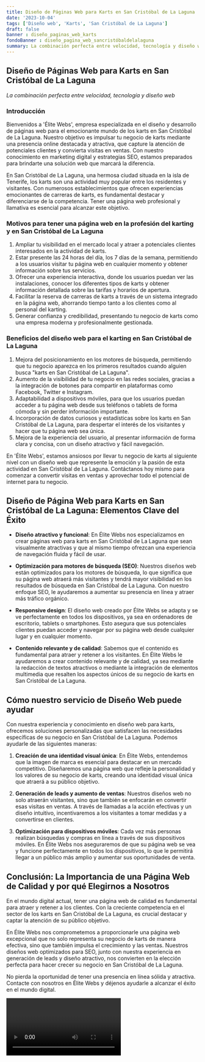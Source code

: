 ```yaml
---
title: Diseño de Páginas Web para Karts en San Cristóbal de La Laguna
date: '2023-10-04'
tags: ['Diseño web', 'Karts', 'San Cristóbal de La Laguna']
draft: false
banner : diseño_paginas_web_karts
fondoBanner : diseño_pagina_web_sancristóbaldelalaguna
summary: La combinación perfecta entre velocidad, tecnología y diseño web
---
```


## Diseño de Páginas Web para Karts en San Cristóbal de La Laguna

*La combinación perfecta entre velocidad, tecnología y diseño web*

### Introducción

Bienvenidos a 'Élite Webs', empresa especializada en el diseño y desarrollo de páginas web para el emocionante mundo de los karts en San Cristóbal de La Laguna. Nuestro objetivo es impulsar tu negocio de karts mediante una presencia online destacada y atractiva, que capture la atención de potenciales clientes y convierta visitas en ventas. Con nuestro conocimiento en marketing digital y estrategias SEO, estamos preparados para brindarte una solución web que marcará la diferencia.

En San Cristóbal de La Laguna, una hermosa ciudad situada en la isla de Tenerife, los karts son una actividad muy popular entre los residentes y visitantes. Con numerosos establecimientos que ofrecen experiencias emocionantes de carreras de karts, es fundamental destacar y diferenciarse de la competencia. Tener una página web profesional y llamativa es esencial para alcanzar este objetivo.

### Motivos para tener una página web en la profesión del karting y en San Cristóbal de La Laguna

1. Ampliar tu visibilidad en el mercado local y atraer a potenciales clientes interesados en la actividad de karts.
2. Estar presente las 24 horas del día, los 7 días de la semana, permitiendo a los usuarios visitar tu página web en cualquier momento y obtener información sobre tus servicios.
3. Ofrecer una experiencia interactiva, donde los usuarios puedan ver las instalaciones, conocer los diferentes tipos de karts y obtener información detallada sobre las tarifas y horarios de apertura.
4. Facilitar la reserva de carreras de karts a través de un sistema integrado en la página web, ahorrando tiempo tanto a los clientes como al personal del karting.
5. Generar confianza y credibilidad, presentando tu negocio de karts como una empresa moderna y profesionalmente gestionada.

### Beneficios del diseño web para el karting en San Cristóbal de La Laguna

1. Mejora del posicionamiento en los motores de búsqueda, permitiendo que tu negocio aparezca en los primeros resultados cuando alguien busca "karts en San Cristóbal de La Laguna".
2. Aumento de la visibilidad de tu negocio en las redes sociales, gracias a la integración de botones para compartir en plataformas como Facebook, Twitter e Instagram.
3. Adaptabilidad a dispositivos móviles, para que los usuarios puedan acceder a tu página web desde sus teléfonos o tablets de forma cómoda y sin perder información importante.
4. Incorporación de datos curiosos y estadísticas sobre los karts en San Cristóbal de La Laguna, para despertar el interés de los visitantes y hacer que tu página web sea única.
5. Mejora de la experiencia del usuario, al presentar información de forma clara y concisa, con un diseño atractivo y fácil navegación.

En 'Élite Webs', estamos ansiosos por llevar tu negocio de karts al siguiente nivel con un diseño web que represente la emoción y la pasión de esta actividad en San Cristóbal de La Laguna. Contáctanos hoy mismo para comenzar a convertir visitas en ventas y aprovechar todo el potencial de internet para tu negocio.

<GifSeo />

<Cta />

## Diseño de Página Web para Karts en San Cristóbal de La Laguna: Elementos Clave del Éxito

- **Diseño atractivo y funcional**: En Élite Webs nos especializamos en crear páginas web para karts en San Cristóbal de La Laguna que sean visualmente atractivas y que al mismo tiempo ofrezcan una experiencia de navegación fluida y fácil de usar.

- **Optimización para motores de búsqueda (SEO)**: Nuestros diseños web están optimizados para los motores de búsqueda, lo que significa que su página web atraerá más visitantes y tendrá mayor visibilidad en los resultados de búsqueda en San Cristóbal de La Laguna. Con nuestro enfoque SEO, le ayudaremos a aumentar su presencia en línea y atraer más tráfico orgánico.

- **Responsive design**: El diseño web creado por Élite Webs se adapta y se ve perfectamente en todos los dispositivos, ya sea en ordenadores de escritorio, tablets o smartphones. Esto asegura que sus potenciales clientes puedan acceder y navegar por su página web desde cualquier lugar y en cualquier momento.

- **Contenido relevante y de calidad**: Sabemos que el contenido es fundamental para atraer y retener a los visitantes. En Élite Webs le ayudaremos a crear contenido relevante y de calidad, ya sea mediante la redacción de textos atractivos o mediante la integración de elementos multimedia que resalten los aspectos únicos de su negocio de karts en San Cristóbal de La Laguna.

## Cómo nuestro servicio de Diseño Web puede ayudar

Con nuestra experiencia y conocimiento en diseño web para karts, ofrecemos soluciones personalizadas que satisfacen las necesidades específicas de su negocio en San Cristóbal de La Laguna. Podemos ayudarle de las siguientes maneras:

1. **Creación de una identidad visual única**: En Élite Webs, entendemos que la imagen de marca es esencial para destacar en un mercado competitivo. Diseñaremos una página web que refleje la personalidad y los valores de su negocio de karts, creando una identidad visual única que atraerá a su público objetivo.

2. **Generación de leads y aumento de ventas**: Nuestros diseños web no solo atraerán visitantes, sino que también se enfocarán en convertir esas visitas en ventas. A través de llamadas a la acción efectivas y un diseño intuitivo, incentivaremos a los visitantes a tomar medidas y a convertirse en clientes.

3. **Optimización para dispositivos móviles**: Cada vez más personas realizan búsquedas y compras en línea a través de sus dispositivos móviles. En Élite Webs nos aseguraremos de que su página web se vea y funcione perfectamente en todos los dispositivos, lo que le permitirá llegar a un público más amplio y aumentar sus oportunidades de venta.

## Conclusión: La Importancia de una Página Web de Calidad y por qué Elegirnos a Nosotros

En el mundo digital actual, tener una página web de calidad es fundamental para atraer y retener a los clientes. Con la creciente competencia en el sector de los karts en San Cristóbal de La Laguna, es crucial destacar y captar la atención de su público objetivo.

En Élite Webs nos comprometemos a proporcionarle una página web excepcional que no solo representa su negocio de karts de manera efectiva, sino que también impulsa el crecimiento y las ventas. Nuestros diseños web optimizados para SEO, junto con nuestra experiencia en generación de leads y diseño atractivo, nos convierten en la elección perfecta para hacer crecer su negocio en San Cristóbal de La Laguna.

No pierda la oportunidad de tener una presencia en línea sólida y atractiva. Contacte con nosotros en Élite Webs y déjenos ayudarle a alcanzar el éxito en el mundo digital.

<Video />

<CtaBot job='Karts' city='San Cristóbal de La Laguna'/>

<Gmaps query='San Cristóbal de La Laguna+españa+maps' />